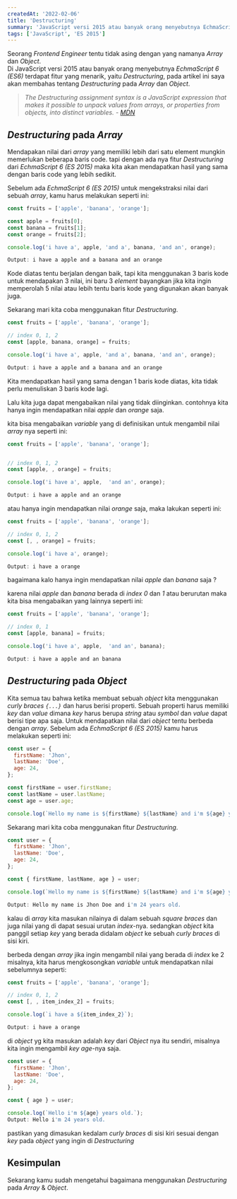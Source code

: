 ```yaml
---
createdAt: '2022-02-06'
title: 'Destructuring'
summary: 'JavaScript versi 2015 atau banyak orang menyebutnya EchmaScript 6 (ES6) terdapat fitur yang menarik, yaitu Destructuring'
tags: ['JavaScript', 'ES 2015']
---
```


Seorang _Frontend Engineer_ tentu tidak asing dengan yang namanya _Array_ dan _Object_. <br/>
Di JavaScript versi 2015 atau banyak orang menyebutnya _EchmaScript 6 (ES6)_ terdapat fitur yang menarik, yaitu _Destructuring_,
pada artikel ini saya akan membahas tentang _Destructuring_ pada _Array_ dan _Object_.

> _The Destructuring assignment syntax is a JavaScript expression that makes it possible to unpack values from arrays, or properties from objects, into distinct variables. - [MDN](https://developer.mozilla.org/en-US/docs/Web/JavaScript/Reference/Operators/Destructuring_assignment)_

## _Destructuring_ pada _Array_

Mendapakan nilai dari _array_ yang memiliki lebih dari satu element mungkin memerlukan beberapa baris code.
tapi dengan ada nya fitur _Destructuring_ dari _EchmaScript 6 (ES 2015)_ maka kita akan mendapatkan hasil yang sama dengan baris code yang lebih sedikit.

Sebelum ada _EchmaScript 6 (ES 2015)_ untuk mengekstraksi nilai dari sebuah _array_, kamu harus melakukan seperti ini:

```js
const fruits = ['apple', 'banana', 'orange'];

const apple = fruits[0];
const banana = fruits[1];
const orange = fruits[2];

console.log('i have a', apple, 'and a', banana, 'and an', orange);

Output: i have a apple and a banana and an orange
```

Kode diatas tentu berjalan dengan baik, tapi kita menggunakan 3 baris kode untuk mendapakan 3 nilai,
ini baru 3 _element_ bayangkan jika kita ingin memperolah 5 nilai atau lebih tentu baris kode yang digunakan akan banyak juga.

Sekarang mari kita coba menggunakan fitur _Destructuring_.

```js
const fruits = ['apple', 'banana', 'orange'];

// index 0, 1, 2
const [apple, banana, orange] = fruits;

console.log('i have a', apple, 'and a', banana, 'and an', orange);

Output: i have a apple and a banana and an orange
```

Kita mendapatkan hasil yang sama dengan 1 baris kode diatas, kita tidak perlu menuliskan 3 baris kode lagi.

Lalu kita juga dapat mengabaikan nilai yang tidak diinginkan. contohnya kita hanya ingin mendapatkan nilai _apple_ dan _orange_ saja.

kita bisa mengabaikan _variable_ yang di definisikan untuk mengambil nilai _array_ nya seperti ini:

```js
const fruits = ['apple', 'banana', 'orange'];


// index 0, 1, 2
const [apple, , orange] = fruits;

console.log('i have a', apple,  'and an', orange);

Output: i have a apple and an orange
```

atau hanya ingin mendapatkan nilai _orange_ saja, maka lakukan seperti ini:

```js
const fruits = ['apple', 'banana', 'orange'];

// index 0, 1, 2
const [, , orange] = fruits;

console.log('i have a', orange);

Output: i have a orange
```

bagaimana kalo hanya ingin mendapatkan nilai _apple_ dan _banana_ saja ?

karena nilai _apple_ dan _banana_ berada di _index_ _0_ dan _1_ atau berurutan maka kita bisa mengabaikan yang lainnya seperti ini:

```js
const fruits = ['apple', 'banana', 'orange'];

// index 0, 1
const [apple, banana] = fruits;

console.log('i have a', apple,  'and an', banana);

Output: i have a apple and an banana
```

## _Destructuring_ pada _Object_

Kita semua tau bahwa ketika membuat sebuah _object_ kita menggunakan _curly braces `{...}`_ dan harus berisi properti.
Sebuah properti harus memiliki _key_ dan _value_ dimana _key_ harus berupa _string_ atau _symbol_ dan _value_ dapat berisi tipe apa saja.
Untuk mendapatkan nilai dari _object_ tentu berbeda dengan _array_. Sebelum ada _EchmaScript 6 (ES 2015)_ kamu harus melakukan seperti ini:

```js
const user = {
  firstName: 'Jhon',
  lastName: 'Doe',
  age: 24,
};

const firstName = user.firstName;
const lastName = user.lastName;
const age = user.age;

console.log(`Hello my name is ${firstName} ${lastName} and i'm ${age} years old.`);
```

Sekarang mari kita coba menggunakan fitur _Destructuring_.

```js
const user = {
  firstName: 'Jhon',
  lastName: 'Doe',
  age: 24,
};

const { firstName, lastName, age } = user;

console.log(`Hello my name is ${firstName} ${lastName} and i'm ${age} years old.`);

Output: Hello my name is Jhon Doe and i'm 24 years old.
```

kalau di _array_ kita masukan nilainya di dalam sebuah _square braces_ dan juga nilai yang di dapat sesuai urutan _index_-nya.
sedangkan _object_ kita panggil setiap _key_ yang berada didalam _object_ ke sebuah _curly braces_ di sisi kiri.

berbeda dengan _array_ jika ingin mengambil nilai yang berada di _index_ ke 2 misalnya, kita harus mengkosongkan _variable_ untuk mendapatkan nilai sebelumnya seperti:

```js
const fruits = ['apple', 'banana', 'orange'];

// index 0, 1, 2
const [, , item_index_2] = fruits;

console.log(`i have a ${item_index_2}`);

Output: i have a orange
```

di _object_ yg kita masukan adalah _key_ dari _Object_ nya itu sendiri, misalnya kita ingin mengambil _key_ _age_-nya saja.

```js
const user = {
  firstName: 'Jhon',
  lastName: 'Doe',
  age: 24,
};

const { age } = user;

console.log(`Hello i'm ${age} years old.`);
Output: Hello i'm 24 years old.
```

pastikan yang dimasukan kedalam _curly braces_ di sisi kiri sesuai dengan _key_ pada _object_ yang ingin di _Destructuring_

## Kesimpulan

Sekarang kamu sudah mengetahui bagaimana menggunakan _Destructuring_ pada _Array_ & _Object_.<br/>
